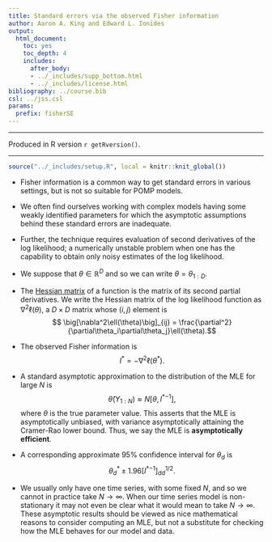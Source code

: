 ```yaml
---
title: Standard errors via the observed Fisher information
author: Aaron A. King and Edward L. Ionides
output:
  html_document:
    toc: yes
    toc_depth: 4
    includes:
      after_body:
      - ../_includes/supp_bottom.html
      - ../_includes/license.html
bibliography: ../course.bib
csl: ../jss.csl
params:
  prefix: fisherSE
---
```


-----------------------------------

Produced in R version `r getRversion()`.

-----------------------------------

```r
source("../_includes/setup.R", local = knitr::knit_global())
```

\newcommand\prob{\mathbb{P}}
\newcommand\E{\mathbb{E}}
\newcommand\var{\mathrm{Var}}
\newcommand\cov{\mathrm{Cov}}
\newcommand\R{\mathbb{R}}
\newcommand\data[1]{#1^*}
\newcommand\params{\, ; \,}
\newcommand\transpose{\scriptsize{T}}
\newcommand\eqspace{\quad\quad\quad}
\newcommand\lik{\mathscr{L}}
\newcommand\loglik{\ell}
\newcommand\profileloglik[1]{\ell^\mathrm{profile}_#1}


* Fisher information is a common way to get standard errors in various settings, but is not so suitable for POMP models. 

* We often find ourselves working with complex models having some weakly identified parameters for which the asymptotic assumptions behind these standard errors are inadequate.

* Further, the technique requires evaluation of second derivatives of the log likelihood; a numerically unstable problem when one has the capability to obtain only noisy estimates of the log likelihood.


* We suppose that $\theta\in\R^D$ and so we can write $\theta=\theta_{1:D}$.

* The [Hessian matrix](https://en.wikipedia.org/wiki/Hessian_matrix) of a function is the matrix of its second partial derivatives. We write the Hessian matrix of the log likelihood function as $\nabla^2\loglik(\theta)$, a $D\times D$ matrix whose $(i,j)$ element is
$$ \big[\nabla^2\loglik(\theta)\big]_{ij} =  \frac{\partial^2}{\partial\theta_i\partial\theta_j}\loglik(\theta).$$

* The observed Fisher information is
$$ \data{I} = - \nabla^2\loglik(\data{\theta}).$$

* A standard asymptotic approximation to the distribution of the MLE for large $N$ is
$$ \hat\theta(Y_{1:N}) \approx N[\theta, {\data{I}}^{-1}],$$
where $\theta$ is the true parameter value.
This asserts that the MLE is asymptotically unbiased, with variance asymptotically attaining the Cramer-Rao lower bound. Thus, we say the MLE is **asymptotically efficient**.

* A corresponding approximate 95% confidence interval for $\theta_d$ is
$$ \data{\theta_d} \pm 1.96 \big[{\data{I}}^{-1}\big]_{dd}^{1/2}.$$

* We usually only have one time series, with some fixed $N$, and so we cannot in practice take $N\to\infty$. When our time series model is non-stationary it may not even be clear what it would mean to take $N\to\infty$. These asymptotic results should be viewed as nice mathematical reasons to consider computing an MLE, but not a substitute for checking how the MLE behaves for our model and data. 
